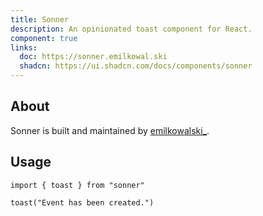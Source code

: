 ```yaml
---
title: Sonner
description: An opinionated toast component for React.
component: true
links:
  doc: https://sonner.emilkowal.ski
  shadcn: https://ui.shadcn.com/docs/components/sonner
---
```


<ComponentPreview name="sonner-demo" />

## About

Sonner is built and maintained by [emilkowalski\_](https://twitter.com/emilkowalski_).

## Usage

```tsx
import { toast } from "sonner"
```

```tsx
toast("Event has been created.")
```
